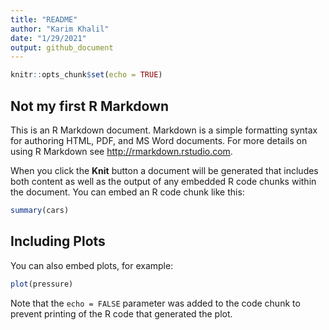 ```yaml
---
title: "README"
author: "Karim Khalil"
date: "1/29/2021"
output: github_document
---
```


```r
knitr::opts_chunk$set(echo = TRUE)
```


## Not my first R Markdown

This is an R Markdown document. Markdown is a simple formatting syntax for authoring HTML, PDF, and MS Word documents. For more details on using R Markdown see <http://rmarkdown.rstudio.com>.

When you click the **Knit** button a document will be generated that includes both content as well as the output of any embedded R code chunks within the document. You can embed an R code chunk like this:

```r
summary(cars)
```

## Including Plots
<!-- ^ -->
<!-- | -->
<!-- Yaml frontmatter -->
You can also embed plots, for example:

```r
plot(pressure)
```

Note that the `echo = FALSE` parameter was added to the code chunk to prevent printing of the R code that generated the plot.
